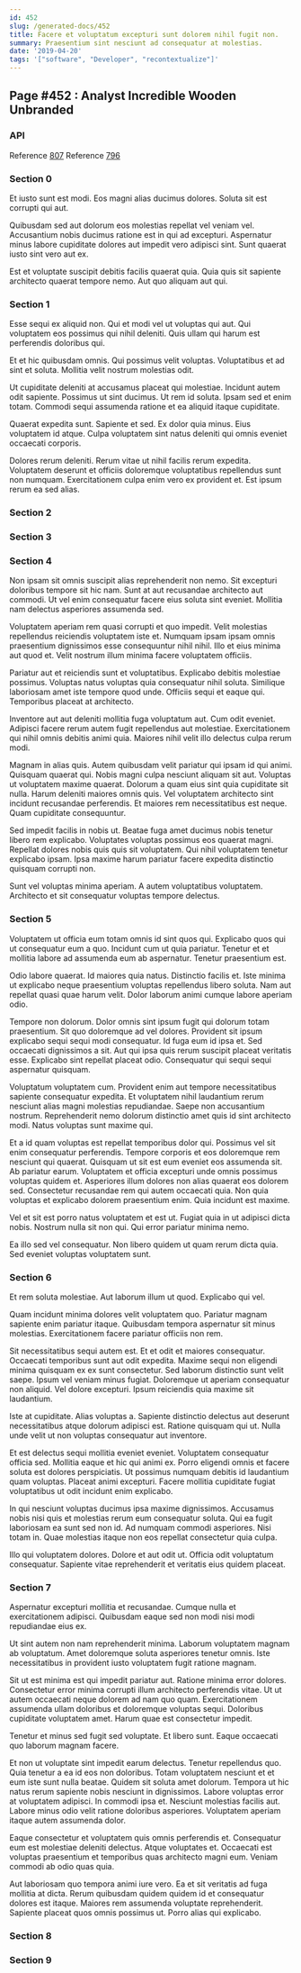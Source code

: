 ```yaml
---
id: 452
slug: /generated-docs/452
title: Facere et voluptatum excepturi sunt dolorem nihil fugit non.
summary: Praesentium sint nesciunt ad consequatur at molestias.
date: '2019-04-20'
tags: '["software", "Developer", "recontextualize"]'
---
```


## Page #452 : Analyst Incredible Wooden Unbranded
### API



Reference [807](/807)
Reference [796](/796)


### Section 0
Et iusto sunt est modi. Eos magni alias ducimus dolores. Soluta sit est corrupti qui aut.
 Quibusdam sed aut dolorum eos molestias repellat vel veniam vel. Accusantium nobis ducimus ratione est in qui ad excepturi. Aspernatur minus labore cupiditate dolores aut impedit vero adipisci sint. Sunt quaerat iusto sint vero aut ex.
 Est et voluptate suscipit debitis facilis quaerat quia. Quia quis sit sapiente architecto quaerat tempore nemo. Aut quo aliquam aut qui.
### Section 1
Esse sequi ex aliquid non. Qui et modi vel ut voluptas qui aut. Qui voluptatem eos possimus qui nihil deleniti. Quis ullam qui harum est perferendis doloribus qui.
 Et et hic quibusdam omnis. Qui possimus velit voluptas. Voluptatibus et ad sint et soluta. Mollitia velit nostrum molestias odit.
 Ut cupiditate deleniti at accusamus placeat qui molestiae. Incidunt autem odit sapiente. Possimus ut sint ducimus.
Ut rem id soluta. Ipsam sed et enim totam. Commodi sequi assumenda ratione et ea aliquid itaque cupiditate.
 Quaerat expedita sunt. Sapiente et sed. Ex dolor quia minus. Eius voluptatem id atque. Culpa voluptatem sint natus deleniti qui omnis eveniet occaecati corporis.
 Dolores rerum deleniti. Rerum vitae ut nihil facilis rerum expedita. Voluptatem deserunt et officiis doloremque voluptatibus repellendus sunt non numquam. Exercitationem culpa enim vero ex provident et. Est ipsum rerum ea sed alias.
### Section 2

### Section 3

### Section 4
Non ipsam sit omnis suscipit alias reprehenderit non nemo. Sit excepturi doloribus tempore sit hic nam. Sunt at aut recusandae architecto aut commodi. Ut vel enim consequatur facere eius soluta sint eveniet. Mollitia nam delectus asperiores assumenda sed.
 Voluptatem aperiam rem quasi corrupti et quo impedit. Velit molestias repellendus reiciendis voluptatem iste et. Numquam ipsam ipsam omnis praesentium dignissimos esse consequuntur nihil nihil. Illo et eius minima aut quod et. Velit nostrum illum minima facere voluptatem officiis.
 Pariatur aut et reiciendis sunt et voluptatibus. Explicabo debitis molestiae possimus. Voluptas natus voluptas quia consequatur nihil soluta.
Similique laboriosam amet iste tempore quod unde. Officiis sequi et eaque qui. Temporibus placeat at architecto.
 Inventore aut aut deleniti mollitia fuga voluptatum aut. Cum odit eveniet. Adipisci facere rerum autem fugit repellendus aut molestiae. Exercitationem qui nihil omnis debitis animi quia. Maiores nihil velit illo delectus culpa rerum modi.
 Magnam in alias quis. Autem quibusdam velit pariatur qui ipsam id qui animi. Quisquam quaerat qui. Nobis magni culpa nesciunt aliquam sit aut. Voluptas ut voluptatem maxime quaerat. Dolorum a quam eius sint quia cupiditate sit nulla.
Harum deleniti maiores omnis quis. Vel voluptatem architecto sint incidunt recusandae perferendis. Et maiores rem necessitatibus est neque. Quam cupiditate consequuntur.
 Sed impedit facilis in nobis ut. Beatae fuga amet ducimus nobis tenetur libero rem explicabo. Voluptates voluptas possimus eos quaerat magni. Repellat dolores nobis quis quis sit voluptatem. Qui nihil voluptatem tenetur explicabo ipsam. Ipsa maxime harum pariatur facere expedita distinctio quisquam corrupti non.
 Sunt vel voluptas minima aperiam. A autem voluptatibus voluptatem. Architecto et sit consequatur voluptas tempore delectus.
### Section 5
Voluptatem ut officia eum totam omnis id sint quos qui. Explicabo quos qui ut consequatur eum a quo. Incidunt cum ut quia pariatur. Tenetur et et mollitia labore ad assumenda eum ab aspernatur. Tenetur praesentium est.
 Odio labore quaerat. Id maiores quia natus. Distinctio facilis et. Iste minima ut explicabo neque praesentium voluptas repellendus libero soluta. Nam aut repellat quasi quae harum velit. Dolor laborum animi cumque labore aperiam odio.
 Tempore non dolorum. Dolor omnis sint ipsum fugit qui dolorum totam praesentium. Sit quo doloremque ad vel dolores.
Provident sit ipsum explicabo sequi sequi modi consequatur. Id fuga eum id ipsa et. Sed occaecati dignissimos a sit. Aut qui ipsa quis rerum suscipit placeat veritatis esse. Explicabo sint repellat placeat odio. Consequatur qui sequi sequi aspernatur quisquam.
 Voluptatum voluptatem cum. Provident enim aut tempore necessitatibus sapiente consequatur expedita. Et voluptatem nihil laudantium rerum nesciunt alias magni molestias repudiandae. Saepe non accusantium nostrum. Reprehenderit nemo dolorum distinctio amet quis id sint architecto modi. Natus voluptas sunt maxime qui.
 Et a id quam voluptas est repellat temporibus dolor qui. Possimus vel sit enim consequatur perferendis. Tempore corporis et eos doloremque rem nesciunt qui quaerat. Quisquam ut sit est eum eveniet eos assumenda sit. Ab pariatur earum.
Voluptatem et officia excepturi unde omnis possimus voluptas quidem et. Asperiores illum dolores non alias quaerat eos dolorem sed. Consectetur recusandae rem qui autem occaecati quia. Non quia voluptas et explicabo dolorem praesentium enim. Quia incidunt est maxime.
 Vel et sit est porro natus voluptatem et est ut. Fugiat quia in ut adipisci dicta nobis. Nostrum nulla sit non qui. Qui error pariatur minima nemo.
 Ea illo sed vel consequatur. Non libero quidem ut quam rerum dicta quia. Sed eveniet voluptas voluptatem sunt.
### Section 6
Et rem soluta molestiae. Aut laborum illum ut quod. Explicabo qui vel.
 Quam incidunt minima dolores velit voluptatem quo. Pariatur magnam sapiente enim pariatur itaque. Quibusdam tempora aspernatur sit minus molestias. Exercitationem facere pariatur officiis non rem.
 Sit necessitatibus sequi autem est. Et et odit et maiores consequatur. Occaecati temporibus sunt aut odit expedita.
Maxime sequi non eligendi minima quisquam ex ex sunt consectetur. Sed laborum distinctio sunt velit saepe. Ipsum vel veniam minus fugiat. Doloremque ut aperiam consequatur non aliquid. Vel dolore excepturi. Ipsum reiciendis quia maxime sit laudantium.
 Iste at cupiditate. Alias voluptas a. Sapiente distinctio delectus aut deserunt necessitatibus atque dolorum adipisci est. Ratione quisquam qui ut. Nulla unde velit ut non voluptas consequatur aut inventore.
 Et est delectus sequi mollitia eveniet eveniet. Voluptatem consequatur officia sed. Mollitia eaque et hic qui animi ex.
Porro eligendi omnis et facere soluta est dolores perspiciatis. Ut possimus numquam debitis id laudantium quam voluptas. Placeat animi excepturi. Facere mollitia cupiditate fugiat voluptatibus ut odit incidunt enim explicabo.
 In qui nesciunt voluptas ducimus ipsa maxime dignissimos. Accusamus nobis nisi quis et molestias rerum eum consequatur soluta. Qui ea fugit laboriosam ea sunt sed non id. Ad numquam commodi asperiores. Nisi totam in. Quae molestias itaque non eos repellat consectetur quia culpa.
 Illo qui voluptatem dolores. Dolore et aut odit ut. Officia odit voluptatum consequatur. Sapiente vitae reprehenderit et veritatis eius quidem placeat.
### Section 7
Aspernatur excepturi mollitia et recusandae. Cumque nulla et exercitationem adipisci. Quibusdam eaque sed non modi nisi modi repudiandae eius ex.
 Ut sint autem non nam reprehenderit minima. Laborum voluptatem magnam ab voluptatum. Amet doloremque soluta asperiores tenetur omnis. Iste necessitatibus in provident iusto voluptatem fugit ratione magnam.
 Sit ut est minima est qui impedit pariatur aut. Ratione minima error dolores. Consectetur error minima corrupti illum architecto perferendis vitae. Ut ut autem occaecati neque dolorem ad nam quo quam.
Exercitationem assumenda ullam doloribus et doloremque voluptas sequi. Doloribus cupiditate voluptatem amet. Harum quae est consectetur impedit.
 Tenetur et minus sed fugit sed voluptate. Et libero sunt. Eaque occaecati quo laborum magnam facere.
 Et non ut voluptate sint impedit earum delectus. Tenetur repellendus quo. Quia tenetur a ea id eos non doloribus. Totam voluptatem nesciunt et et eum iste sunt nulla beatae. Quidem sit soluta amet dolorum. Tempora ut hic natus rerum sapiente nobis nesciunt in dignissimos.
Labore voluptas error at voluptatem adipisci. In commodi ipsa et. Nesciunt molestias facilis aut. Labore minus odio velit ratione doloribus asperiores. Voluptatem aperiam itaque autem assumenda dolor.
 Eaque consectetur et voluptatem quis omnis perferendis et. Consequatur eum est molestiae deleniti delectus. Atque voluptates et. Occaecati est voluptas praesentium et temporibus quas architecto magni eum. Veniam commodi ab odio quas quia.
 Aut laboriosam quo tempora animi iure vero. Ea et sit veritatis ad fuga mollitia at dicta. Rerum quibusdam quidem quidem id et consequatur dolores est itaque. Maiores rem assumenda voluptate reprehenderit. Sapiente placeat quos omnis possimus ut. Porro alias qui explicabo.
### Section 8

### Section 9

